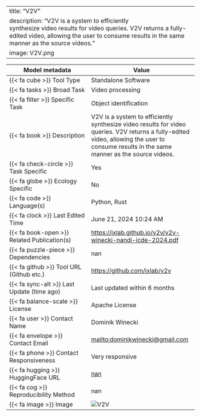
---
title: "V2V"
description: "V2V is a system to efficiently synthesize video results for video queries. V2V returns a fully-edited video, allowing the user to consume results in the same manner as the source videos. "
image: V2V.png
---

| Model metadata             | Value                               |
|----------------------------|------------------------------------|
| {{< fa cube >}} Tool Type | [Standalone Software]{.tool_type .tool_type_pkglib} |
| {{< fa tasks >}} Broad Task | Video processing |
| {{< fa filter >}} Specific Task | Object identification |
| {{< fa book >}} Description | V2V is a system to efficiently synthesize video results for video queries. V2V returns a fully-edited video, allowing the user to consume results in the same manner as the source videos.  |
| {{< fa check-circle >}} Task Specific | Yes |
| {{< fa globe >}} Ecology Specific | No |
| {{< fa code >}} Language(s) | Python, Rust |
| {{< fa clock >}} Last Edited Time | June 21, 2024 10:24 AM |
| {{< fa book-open >}} Related Publication(s) | [https://ixlab.github.io/v2v/v2v-winecki-nandi-icde-2024.pdf](https://ixlab.github.io/v2v/v2v-winecki-nandi-icde-2024.pdf) |
| {{< fa puzzle-piece >}} Dependencies | nan |
| {{< fa github >}} Tool URL (Github etc.) | [https://github.com/ixlab/v2v](https://github.com/ixlab/v2v) |
| {{< fa sync-alt >}} Last Update (time ago) | Last updated within 6 months |
| {{< fa balance-scale >}} License | Apache License |
| {{< fa user >}} Contact Name | Dominik Winecki |
| {{< fa envelope >}} Contact Email | [mailto:dominikwinecki@gmail.com](mailto:dominikwinecki@gmail.com) |
| {{< fa phone >}} Contact Responsiveness | Very responsive |
| {{< fa hugging >}} HuggingFace URL | [nan](nan) |
| {{< fa cog >}} Reproducibility Method | nan |
| {{< fa image >}} Image | ![V2V](V2V.png) |
